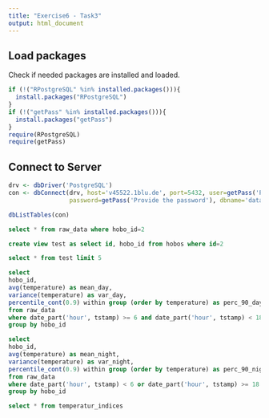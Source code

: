 ---
title: "Exercise6 - Task3"
output: html_document
---

## Load packages
Check if needed packages are installed and loaded.
```{r, echo=FALSE}
if (!("RPostgreSQL" %in% installed.packages())){
  install.packages("RPostgreSQL")
}
if (!("getPass" %in% installed.packages())){
  install.packages("getPass")
}
require(RPostgreSQL)
require(getPass)
```

## Connect to Server
```{r}
drv <- dbDriver('PostgreSQL')
con <- dbConnect(drv, host='v45522.1blu.de', port=5432, user=getPass('Provide the user'), 
                 password=getPass('Provide the password'), dbname='datamanagement')

```

```{r}
dbListTables(con)
```

```{sql connection=con}
select * from raw_data where hobo_id=2
```

```{sql connection=con}
create view test as select id, hobo_id from hobos where id=2
```

```{sql connection=con}
select * from test limit 5
```

```{sql connection=con}
select 
hobo_id,
avg(temperature) as mean_day,
variance(temperature) as var_day,
percentile_cont(0.9) within group (order by temperature) as perc_90_day
from raw_data 
where date_part('hour', tstamp) >= 6 and date_part('hour', tstamp) < 18
group by hobo_id

```

```{sql connection=con}
select 
hobo_id,
avg(temperature) as mean_night,
variance(temperature) as var_night,
percentile_cont(0.9) within group (order by temperature) as perc_90_night
from raw_data 
where date_part('hour', tstamp) < 6 or date_part('hour', tstamp) >= 18
group by hobo_id

```


```{sql connection=con}
select * from temperatur_indices
```



